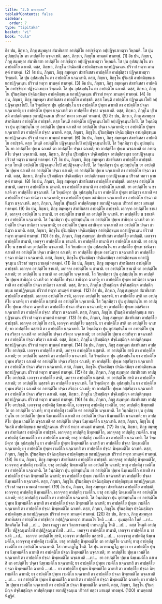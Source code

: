 ```yaml
---
title: "3.5 มานตฺตสต"
tableOfContents: false
sidebar:
  order: 7
type: "tipitaka"
basket: "vi"
book: "cula"
---
```



<DynamicBreadcrumb />

<Division number="166" book="cula">

<Paragraph number="697" book="cula">
อิธ ปน, ภิกฺขเว, ภิกฺขุ สมฺพหุลา สํฆาทิเสสา อาปตฺติโย อาปชฺชิตฺวา อปฺปฏิจฺฉาเทตฺวา วิพฺภมติ. โส ปุน อุปสมฺปนฺโน ตา อาปตฺติโย นจฺฉาเทติ. ตสฺส, ภิกฺขเว, ภิกฺขุโน มานตฺตํ ทาตพฺพํ. (1)
</Paragraph>

<Paragraph number="698" book="cula">
อิธ ปน, ภิกฺขเว, ภิกฺขุ สมฺพหุลา สํฆาทิเสสา อาปตฺติโย อาปชฺชิตฺวา อปฺปฏิจฺฉาเทตฺวา วิพฺภมติ. โส ปุน อุปสมฺปนฺโน ตา อาปตฺติโย ฉาเทติ. ตสฺส, ภิกฺขเว, ภิกฺขุโน ปจฺฉิมสฺมึ อาปตฺติกฺขนฺเธ ยถาปฏิจฺฉนฺเน ปริวาสํ ทตฺวา มานตฺตํ ทาตพฺพํ. (2)
</Paragraph>

<Paragraph number="699" book="cula">
อิธ ปน, ภิกฺขเว, ภิกฺขุ สมฺพหุลา สํฆาทิเสสา อาปตฺติโย อาปชฺชิตฺวา ปฏิจฺฉาเทตฺวา วิพฺภมติ. โส ปุน อุปสมฺปนฺโน ตา อาปตฺติโย นจฺฉาเทติ. ตสฺส, ภิกฺขเว, ภิกฺขุโน ปุริมสฺมึ อาปตฺติกฺขนฺเธ ยถาปฏิจฺฉนฺเน ปริวาสํ ทตฺวา มานตฺตํ ทาตพฺพํ. (3)
</Paragraph>

<Paragraph number="700" book="cula">
อิธ ปน, ภิกฺขเว, ภิกฺขุ สมฺพหุลา สํฆาทิเสสา อาปตฺติโย อาปชฺชิตฺวา ปฏิจฺฉาเทตฺวา วิพฺภมติ. โส ปุน อุปสมฺปนฺโน ตา อาปตฺติโย ฉาเทติ. ตสฺส, ภิกฺขเว, ภิกฺขุโน ปุริมสฺมิญฺจ ปจฺฉิมสฺมิญฺจ อาปตฺติกฺขนฺเธ ยถาปฏิจฺฉนฺเน ปริวาสํ ทตฺวา มานตฺตํ ทาตพฺพํ. (4)
</Paragraph>

</Division>
<Division number="167" book="cula">

<Paragraph number="701" book="cula">
อิธ ปน, ภิกฺขเว, ภิกฺขุ สมฺพหุลา สํฆาทิเสสา อาปตฺติโย อาปชฺชติ. ตสฺส โหนฺติ อาปตฺติโย ปฏิจฺฉนฺนาโยปิ อปฺปฏิจฺฉนฺนาโยปิ. โส วิพฺภมิตฺวา ปุน อุปสมฺปนฺโน ยา อาปตฺติโย ปุพฺเพ ฉาเทสิ ตา อาปตฺติโย ปจฺฉา นจฺฉาเทติ; ยา อาปตฺติโย ปุพฺเพ นจฺฉาเทสิ ตา อาปตฺติโย ปจฺฉา นจฺฉาเทติ. ตสฺส, ภิกฺขเว, ภิกฺขุโน ปุริมสฺมึ อาปตฺติกฺขนฺเธ ยถาปฏิจฺฉนฺเน ปริวาสํ ทตฺวา มานตฺตํ ทาตพฺพํ. (5)
</Paragraph>

<Paragraph number="702" book="cula">
อิธ ปน, ภิกฺขเว, ภิกฺขุ สมฺพหุลา สํฆาทิเสสา อาปตฺติโย อาปชฺชติ. ตสฺส โหนฺติ อาปตฺติโย ปฏิจฺฉนฺนาโยปิ อปฺปฏิจฺฉนฺนาโยปิ. โส วิพฺภมิตฺวา ปุน อุปสมฺปนฺโน ยา อาปตฺติโย ปุพฺเพ ฉาเทสิ ตา อาปตฺติโย ปจฺฉา นจฺฉาเทติ; ยา อาปตฺติโย ปุพฺเพ นจฺฉาเทสิ ตา อาปตฺติโย ปจฺฉา ฉาเทติ. ตสฺส, ภิกฺขเว, ภิกฺขุโน ปุริมสฺมิญฺจ ปจฺฉิมสฺมิญฺจ อาปตฺติกฺขนฺเธ ยถาปฏิจฺฉนฺเน ปริวาสํ ทตฺวา มานตฺตํ ทาตพฺพํ. (6)
</Paragraph>

<Paragraph number="703" book="cula">
อิธ ปน, ภิกฺขเว, ภิกฺขุ สมฺพหุลา สํฆาทิเสสา อาปตฺติโย อาปชฺชติ. ตสฺส โหนฺติ อาปตฺติโย ปฏิจฺฉนฺนาโยปิ อปฺปฏิจฺฉนฺนาโยปิ. โส วิพฺภมิตฺวา ปุน อุปสมฺปนฺโน ยา อาปตฺติโย ปุพฺเพ ฉาเทสิ ตา อาปตฺติโย ปจฺฉา ฉาเทติ; ยา อาปตฺติโย ปุพฺเพ นจฺฉาเทสิ ตา อาปตฺติโย ปจฺฉา นจฺฉาเทติ. ตสฺส, ภิกฺขเว, ภิกฺขุโน ปุริมสฺมิญฺจ ปจฺฉิมสฺมิญฺจ อาปตฺติกฺขนฺเธ ยถาปฏิจฺฉนฺเน ปริวาสํ ทตฺวา มานตฺตํ ทาตพฺพํ. (7)
</Paragraph>

<Paragraph number="704" book="cula">
อิธ ปน, ภิกฺขเว, ภิกฺขุ สมฺพหุลา สํฆาทิเสสา อาปตฺติโย อาปชฺชติ. ตสฺส โหนฺติ อาปตฺติโย ปฏิจฺฉนฺนาโยปิ อปฺปฏิจฺฉนฺนาโยปิ. โส วิพฺภมิตฺวา ปุน อุปสมฺปนฺโน ยา อาปตฺติโย ปุพฺเพ ฉาเทสิ ตา อาปตฺติโย ปจฺฉา ฉาเทติ; ยา อาปตฺติโย ปุพฺเพ นจฺฉาเทสิ ตา อาปตฺติโย ปจฺฉา ฉาเทติ. ตสฺส, ภิกฺขเว, ภิกฺขุโน ปุริมสฺมิญฺจ ปจฺฉิมสฺมิญฺจ อาปตฺติกฺขนฺเธ ยถาปฏิจฺฉนฺเน ปริวาสํ ทตฺวา มานตฺตํ ทาตพฺพํ. (8)
</Paragraph>

</Division>
<Division number="168" book="cula">

<Paragraph number="705" book="cula">
อิธ ปน, ภิกฺขเว, ภิกฺขุ สมฺพหุลา สํฆาทิเสสา อาปตฺติโย อาปชฺชติ. เอกจฺจา อาปตฺติโย ชานาติ, เอกจฺจา อาปตฺติโย น ชานาติ. ยา อาปตฺติโย ชานาติ ตา อาปตฺติโย ฉาเทติ. ยา อาปตฺติโย น ชานาติ ตา อาปตฺติโย นจฺฉาเทติ. โส วิพฺภมิตฺวา ปุน อุปสมฺปนฺโน ยา อาปตฺติโย ปุพฺเพ ชานิตฺวา ฉาเทสิ ตา อาปตฺติโย ปจฺฉา ชานิตฺวา นจฺฉาเทติ; ยา อาปตฺติโย ปุพฺเพ อชานิตฺวา นจฺฉาเทสิ ตา อาปตฺติโย ปจฺฉา ชานิตฺวา นจฺฉาเทติ. ตสฺส, ภิกฺขเว, ภิกฺขุโน ปุริมสฺมึ อาปตฺติกฺขนฺเธ ยถาปฏิจฺฉนฺเน ปริวาสํ ทตฺวา มานตฺตํ ทาตพฺพํ. (9)
</Paragraph>

<Paragraph number="706" book="cula">
อิธ ปน, ภิกฺขเว, ภิกฺขุ สมฺพหุลา สํฆาทิเสสา อาปตฺติโย อาปชฺชติ. เอกจฺจา อาปตฺติโย ชานาติ, เอกจฺจา อาปตฺติโย น ชานาติ. ยา อาปตฺติโย ชานาติ ตา อาปตฺติโย ฉาเทติ. ยา อาปตฺติโย น ชานาติ ตา อาปตฺติโย นจฺฉาเทติ. โส วิพฺภมิตฺวา ปุน อุปสมฺปนฺโน ยา อาปตฺติโย ปุพฺเพ ชานิตฺวา ฉาเทสิ ตา อาปตฺติโย ปจฺฉา ชานิตฺวา นจฺฉาเทติ; ยา อาปตฺติโย ปุพฺเพ อชานิตฺวา นจฺฉาเทสิ ตา อาปตฺติโย ปจฺฉา ชานิตฺวา ฉาเทติ. ตสฺส, ภิกฺขเว, ภิกฺขุโน ปุริมสฺมิญฺจ ปจฺฉิมสฺมิญฺจ อาปตฺติกฺขนฺเธ ยถาปฏิจฺฉนฺเน ปริวาสํ ทตฺวา มานตฺตํ ทาตพฺพํ. (10)
</Paragraph>

<Paragraph number="707" book="cula">
อิธ ปน, ภิกฺขเว, ภิกฺขุ สมฺพหุลา สํฆาทิเสสา อาปตฺติโย อาปชฺชติ. เอกจฺจา อาปตฺติโย ชานาติ, เอกจฺจา อาปตฺติโย น ชานาติ. ยา อาปตฺติโย ชานาติ ตา อาปตฺติโย ฉาเทติ. ยา อาปตฺติโย น ชานาติ ตา อาปตฺติโย นจฺฉาเทติ. โส วิพฺภมิตฺวา ปุน อุปสมฺปนฺโน ยา อาปตฺติโย ปุพฺเพ ชานิตฺวา ฉาเทสิ ตา อาปตฺติโย ปจฺฉา ชานิตฺวา ฉาเทติ; ยา อาปตฺติโย ปุพฺเพ อชานิตฺวา นจฺฉาเทสิ ตา อาปตฺติโย ปจฺฉา ชานิตฺวา นจฺฉาเทติ. ตสฺส, ภิกฺขเว, ภิกฺขุโน ปุริมสฺมิญฺจ ปจฺฉิมสฺมิญฺจ อาปตฺติกฺขนฺเธ ยถาปฏิจฺฉนฺเน ปริวาสํ ทตฺวา มานตฺตํ ทาตพฺพํ. (11)
</Paragraph>

<Paragraph number="708" book="cula">
อิธ ปน, ภิกฺขเว, ภิกฺขุ สมฺพหุลา สํฆาทิเสสา อาปตฺติโย อาปชฺชติ. เอกจฺจา อาปตฺติโย ชานาติ, เอกจฺจา อาปตฺติโย น ชานาติ. ยา อาปตฺติโย ชานาติ ตา อาปตฺติโย ฉาเทติ; ยา อาปตฺติโย น ชานาติ ตา อาปตฺติโย นจฺฉาเทติ. โส วิพฺภมิตฺวา ปุน อุปสมฺปนฺโน ยา อาปตฺติโย ปุพฺเพ ชานิตฺวา ฉาเทสิ ตา อาปตฺติโย ปจฺฉา ชานิตฺวา ฉาเทติ; ยา อาปตฺติโย ปุพฺเพ อชานิตฺวา นจฺฉาเทสิ ตา อาปตฺติโย ปจฺฉา ชานิตฺวา ฉาเทติ. ตสฺส, ภิกฺขเว, ภิกฺขุโน ปุริมสฺมิญฺจ ปจฺฉิมสฺมิญฺจ อาปตฺติกฺขนฺเธ ยถาปฏิจฺฉนฺเน ปริวาสํ ทตฺวา มานตฺตํ ทาตพฺพํ. (12)
</Paragraph>

</Division>
<Division number="169" book="cula">

<Paragraph number="709" book="cula">
อิธ ปน, ภิกฺขเว, ภิกฺขุ สมฺพหุลา สํฆาทิเสสา อาปตฺติโย อาปชฺชติ. เอกจฺจา อาปตฺติโย สรติ, เอกจฺจา อาปตฺติโย นสฺสรติ. ยา อาปตฺติโย สรติ ตา อาปตฺติโย ฉาเทติ; ยา อาปตฺติโย นสฺสรติ ตา อาปตฺติโย นจฺฉาเทติ. โส วิพฺภมิตฺวา ปุน อุปสมฺปนฺโน ยา อาปตฺติโย ปุพฺเพ สริตฺวา ฉาเทสิ ตา อาปตฺติโย ปจฺฉา สริตฺวา นจฺฉาเทติ; ยา อาปตฺติโย ปุพฺเพ อสฺสริตฺวา นจฺฉาเทสิ ตา อาปตฺติโย ปจฺฉา สริตฺวา นจฺฉาเทติ. ตสฺส, ภิกฺขเว, ภิกฺขุโน ปุริมสฺมึ อาปตฺติกฺขนฺเธ ยถาปฏิจฺฉนฺเน ปริวาสํ ทตฺวา มานตฺตํ ทาตพฺพํ. (13)
</Paragraph>

<Paragraph number="710" book="cula">
อิธ ปน, ภิกฺขเว, ภิกฺขุ สมฺพหุลา สํฆาทิเสสา อาปตฺติโย อาปชฺชติ. เอกจฺจา อาปตฺติโย สรติ, เอกจฺจา อาปตฺติโย นสฺสรติ. ยา อาปตฺติโย สรติ ตา อาปตฺติโย ฉาเทติ; ยา อาปตฺติโย นสฺสรติ ตา อาปตฺติโย นจฺฉาเทติ. โส วิพฺภมิตฺวา ปุน อุปสมฺปนฺโน ยา อาปตฺติโย ปุพฺเพ สริตฺวา ฉาเทสิ ตา อาปตฺติโย ปจฺฉา สริตฺวา นจฺฉาเทติ; ยา อาปตฺติโย ปุพฺเพ อสฺสริตฺวา นจฺฉาเทสิ ตา อาปตฺติโย ปจฺฉา สริตฺวา ฉาเทติ. ตสฺส, ภิกฺขเว, ภิกฺขุโน ปุริมสฺมิญฺจ ปจฺฉิมสฺมิญฺจ อาปตฺติกฺขนฺเธ ยถาปฏิจฺฉนฺเน ปริวาสํ ทตฺวา มานตฺตํ ทาตพฺพํ. (14)
</Paragraph>

<Paragraph number="711" book="cula">
อิธ ปน, ภิกฺขเว, ภิกฺขุ สมฺพหุลา สํฆาทิเสสา อาปตฺติโย อาปชฺชติ. เอกจฺจา อาปตฺติโย สรติ, เอกจฺจา อาปตฺติโย นสฺสรติ. ยา อาปตฺติโย สรติ ตา อาปตฺติโย ฉาเทติ; ยา อาปตฺติโย นสฺสรติ ตา อาปตฺติโย นจฺฉาเทติ. โส วิพฺภมิตฺวา ปุน อุปสมฺปนฺโน ยา อาปตฺติโย ปุพฺเพ สริตฺวา ฉาเทสิ ตา อาปตฺติโย ปจฺฉา สริตฺวา ฉาเทติ; ยา อาปตฺติโย ปุพฺเพ อสฺสริตฺวา นจฺฉาเทสิ ตา อาปตฺติโย ปจฺฉา สริตฺวา นจฺฉาเทติ. ตสฺส, ภิกฺขเว, ภิกฺขุโน ปุริมสฺมิญฺจ ปจฺฉิมสฺมิญฺจ อาปตฺติกฺขนฺเธ ยถาปฏิจฺฉนฺเน ปริวาสํ ทตฺวา มานตฺตํ ทาตพฺพํ. (15)
</Paragraph>

<Paragraph number="712" book="cula">
อิธ ปน, ภิกฺขเว, ภิกฺขุ สมฺพหุลา สํฆาทิเสสา อาปตฺติโย อาปชฺชติ. เอกจฺจา อาปตฺติโย สรติ, เอกจฺจา อาปตฺติโย นสฺสรติ. ยา อาปตฺติโย สรติ ตา อาปตฺติโย ฉาเทติ; ยา อาปตฺติโย นสฺสรติ ตา อาปตฺติโย นจฺฉาเทติ. โส วิพฺภมิตฺวา ปุน อุปสมฺปนฺโน ยา อาปตฺติโย ปุพฺเพ สริตฺวา ฉาเทสิ ตา อาปตฺติโย ปจฺฉา สริตฺวา ฉาเทติ; ยา อาปตฺติโย ปุพฺเพ อสฺสริตฺวา นจฺฉาเทสิ ตา อาปตฺติโย ปจฺฉา สริตฺวา ฉาเทติ. ตสฺส, ภิกฺขเว, ภิกฺขุโน ปุริมสฺมิญฺจ ปจฺฉิมสฺมิญฺจ อาปตฺติกฺขนฺเธ ยถาปฏิจฺฉนฺเน ปริวาสํ ทตฺวา มานตฺตํ ทาตพฺพํ. (16)
</Paragraph>

</Division>
<Division number="170" book="cula">

<Paragraph number="713" book="cula">
อิธ ปน, ภิกฺขเว, ภิกฺขุ สมฺพหุลา สํฆาทิเสสา อาปตฺติโย อาปชฺชติ. เอกจฺจาสุ อาปตฺตีสุ นิพฺเพมติโก, เอกจฺจาสุ อาปตฺตีสุ เวมติโก. ยาสุ อาปตฺตีสุ นิพฺเพมติโก ตา อาปตฺติโย ฉาเทติ; ยาสุ อาปตฺตีสุ เวมติโก ตา อาปตฺติโย นจฺฉาเทติ. โส วิพฺภมิตฺวา ปุน อุปสมฺปนฺโน ยา อาปตฺติโย ปุพฺเพ นิพฺเพมติโก ฉาเทสิ ตา อาปตฺติโย ปจฺฉา นิพฺเพมติโก นจฺฉาเทติ; ยา อาปตฺติโย ปุพฺเพ เวมติโก นจฺฉาเทสิ ตา อาปตฺติโย ปจฺฉา นิพฺเพมติโก นจฺฉาเทติ. ตสฺส, ภิกฺขเว, ภิกฺขุโน ปุริมสฺมึ อาปตฺติกฺขนฺเธ ยถาปฏิจฺฉนฺเน ปริวาสํ ทตฺวา มานตฺตํ ทาตพฺพํ. (17)
</Paragraph>

<Paragraph number="714" book="cula">
อิธ ปน, ภิกฺขเว, ภิกฺขุ สมฺพหุลา สํฆาทิเสสา อาปตฺติโย อาปชฺชติ. เอกจฺจาสุ อาปตฺตีสุ นิพฺเพมติโก, เอกจฺจาสุ อาปตฺตีสุ เวมติโก. ยาสุ อาปตฺตีสุ นิพฺเพมติโก ตา อาปตฺติโย ฉาเทติ; ยาสุ อาปตฺตีสุ เวมติโก ตา อาปตฺติโย นจฺฉาเทติ. โส วิพฺภมิตฺวา ปุน อุปสมฺปนฺโน ยา อาปตฺติโย ปุพฺเพ นิพฺเพมติโก ฉาเทสิ ตา อาปตฺติโย ปจฺฉา นิพฺเพมติโก นจฺฉาเทติ; ยา อาปตฺติโย ปุพฺเพ เวมติโก นจฺฉาเทสิ ตา อาปตฺติโย ปจฺฉา นิพฺเพมติโก ฉาเทติ. ตสฺส, ภิกฺขเว, ภิกฺขุโน ปุริมสฺมิญฺจ ปจฺฉิมสฺมิญฺจ อาปตฺติกฺขนฺเธ ยถาปฏิจฺฉนฺเน ปริวาสํ ทตฺวา มานตฺตํ ทาตพฺพํ. (18)
</Paragraph>

<Paragraph number="715" book="cula">
อิธ ปน, ภิกฺขเว, ภิกฺขุ สมฺพหุลา สํฆาทิเสสา อาปตฺติโย อาปชฺชติ. เอกจฺจาสุ อาปตฺตีสุ นิพฺเพมติโก, เอกจฺจาสุ อาปตฺตีสุ เวมติโก. ยาสุ อาปตฺตีสุ นิพฺเพมติโก ตา อาปตฺติโย ฉาเทติ; ยาสุ อาปตฺตีสุ เวมติโก ตา อาปตฺติโย นจฺฉาเทติ. โส วิพฺภมิตฺวา ปุน อุปสมฺปนฺโน ยา อาปตฺติโย ปุพฺเพ นิพฺเพมติโก ฉาเทสิ ตา อาปตฺติโย ปจฺฉา นิพฺเพมติโก ฉาเทติ; ยา อาปตฺติโย ปุพฺเพ เวมติโก นจฺฉาเทสิ ตา อาปตฺติโย ปจฺฉา นิพฺเพมติโก นจฺฉาเทติ. ตสฺส, ภิกฺขเว, ภิกฺขุโน ปุริมสฺมิญฺจ ปจฺฉิมสฺมิญฺจ อาปตฺติกฺขนฺเธ ยถาปฏิจฺฉนฺเน ปริวาสํ ทตฺวา มานตฺตํ ทาตพฺพํ. (19)
</Paragraph>

<Paragraph number="716" book="cula">
อิธ ปน, ภิกฺขเว, ภิกฺขุ สมฺพหุลา สํฆาทิเสสา อาปตฺติโย อาปชฺชติ. เอกจฺจาสุ อาปตฺตีสุ นิพฺเพมติโก, เอกจฺจาสุ อาปตฺตีสุ เวมติโก. ยาสุ อาปตฺตีสุ นิพฺเพมติโก ตา อาปตฺติโย ฉาเทติ; ยาสุ อาปตฺตีสุ เวมติโก ตา อาปตฺติโย นจฺฉาเทติ. โส วิพฺภมิตฺวา ปุน อุปสมฺปนฺโน ยา อาปตฺติโย ปุพฺเพ นิพฺเพมติโก ฉาเทสิ ตา อาปตฺติโย ปจฺฉา นิพฺเพมติโก ฉาเทติ; ยา อาปตฺติโย ปุพฺเพ เวมติโก นจฺฉาเทสิ ตา อาปตฺติโย ปจฺฉา นิพฺเพมติโก ฉาเทติ. ตสฺส, ภิกฺขเว, ภิกฺขุโน ปุริมสฺมิญฺจ ปจฺฉิมสฺมิญฺจ อาปตฺติกฺขนฺเธ ยถาปฏิจฺฉนฺเน ปริวาสํ ทตฺวา มานตฺตํ ทาตพฺพํ. (20)
</Paragraph>

</Division>
<Division number="171" book="cula">

<Paragraph number="717" book="cula">
อิธ ปน, ภิกฺขเว, ภิกฺขุ สมฺพหุลา สํฆาทิเสสา อาปตฺติโย อาปชฺชิตฺวา อปฺปฏิจฺฉาเทตฺวา สามเณโร โหติ …เป…  อุมฺมตฺตโก โหติ …เป…  ขิตฺตจิตฺโต โหติ …เป…  (ยถา เหฏฺฐา ตถา วิตฺถาเรตพฺพํ) เวทนาฏฺโฏ โหติ …เป…  ตสฺส โหนฺติ อาปตฺติโย ปฏิจฺฉนฺนาโยปิ อปฺปฏิจฺฉนฺนาโยปิ …เป…  เอกจฺจา อาปตฺติโย ชานาติ, เอกจฺจา อาปตฺติโย น ชานาติ …เป…  เอกจฺจา อาปตฺติโย สรติ, เอกจฺจา อาปตฺติโย นสฺสรติ …เป…  เอกจฺจาสุ อาปตฺตีสุ นิพฺเพมติโก, เอกจฺจาสุ อาปตฺตีสุ เวมติโก. ยาสุ อาปตฺตีสุ นิพฺเพมติโก ตา อาปตฺติโย ฉาเทติ; ยาสุ อาปตฺตีสุ เวมติโก ตา อาปตฺติโย นจฺฉาเทติ. โส เวทนาฏฺโฏ โหติ. โส ปุน อเวทนาฏฺโฏ หุตฺวา ยา อาปตฺติโย ปุพฺเพ นิพฺเพมติโก ฉาเทสิ ตา อาปตฺติโย ปจฺฉา นิพฺเพมติโก นจฺฉาเทติ; ยา อาปตฺติโย ปุพฺเพ เวมติโก นจฺฉาเทสิ ตา อาปตฺติโย ปจฺฉา นิพฺเพมติโก นจฺฉาเทติ …เป…  ยา อาปตฺติโย ปุพฺเพ นิพฺเพมติโก ฉาเทสิ ตา อาปตฺติโย ปจฺฉา นิพฺเพมติโก นจฺฉาเทติ; ยา อาปตฺติโย ปุพฺเพ เวมติโก นจฺฉาเทสิ ตา อาปตฺติโย ปจฺฉา นิพฺเพมติโก ฉาเทติ …เป…  ยา อาปตฺติโย ปุพฺเพ นิพฺเพมติโก ฉาเทสิ ตา อาปตฺติโย ปจฺฉา นิพฺเพมติโก ฉาเทติ; ยา อาปตฺติโย ปุพฺเพ เวมติโก นจฺฉาเทสิ ตา อาปตฺติโย ปจฺฉา นิพฺเพมติโก นจฺฉาเทติ …เป…  ยา อาปตฺติโย ปุพฺเพ นิพฺเพมติโก ฉาเทสิ ตา อาปตฺติโย ปจฺฉา นิพฺเพมติโก ฉาเทติ; ยา อาปตฺติโย ปุพฺเพ เวมติโก นจฺฉาเทสิ ตา อาปตฺติโย ปจฺฉา นิพฺเพมติโก ฉาเทติ. ตสฺส, ภิกฺขเว, ภิกฺขุโน ปุริมสฺมิญฺจ ปจฺฉิมสฺมิญฺจ อาปตฺติกฺขนฺเธ ยถาปฏิจฺฉนฺเน ปริวาสํ ทตฺวา มานตฺตํ ทาตพฺพํ. (100)

</Paragraph>
</Division>

<Paragraph number="718" type="center" book="cula">
มานตฺตสตํ นิฏฺฐิตํ.
</Paragraph>